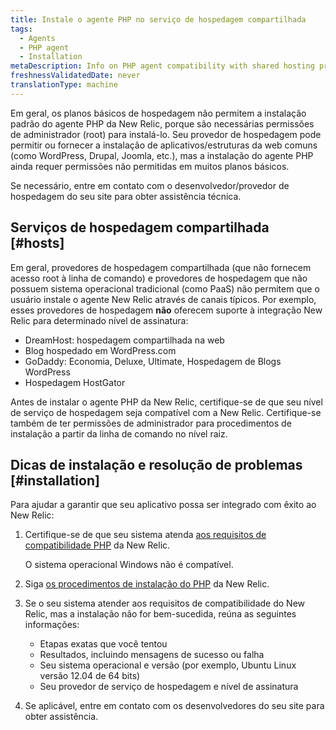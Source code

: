 ```yaml
---
title: Instale o agente PHP no serviço de hospedagem compartilhada
tags:
  - Agents
  - PHP agent
  - Installation
metaDescription: Info on PHP agent compatibility with shared hosting providers and how to determine if your host supports installing the agent.
freshnessValidatedDate: never
translationType: machine
---
```


Em geral, os planos básicos de hospedagem não permitem a instalação padrão do agente PHP da New Relic, porque são necessárias permissões de administrador (root) para instalá-lo. Seu provedor de hospedagem pode permitir ou fornecer a instalação de aplicativos/estruturas da web comuns (como WordPress, Drupal, Joomla, etc.), mas a instalação do agente PHP ainda requer permissões não permitidas em muitos planos básicos.

Se necessário, entre em contato com o desenvolvedor/provedor de hospedagem do seu site para obter assistência técnica.

## Serviços de hospedagem compartilhada [#hosts]

Em geral, provedores de hospedagem compartilhada (que não fornecem acesso root à linha de comando) e provedores de hospedagem que não possuem sistema operacional tradicional (como PaaS) não permitem que o usuário instale o agente New Relic através de canais típicos. Por exemplo, esses provedores de hospedagem **não** oferecem suporte à integração New Relic para determinado nível de assinatura:

* DreamHost: hospedagem compartilhada na web
* Blog hospedado em WordPress.com
* GoDaddy: Economia, Deluxe, Ultimate, Hospedagem de Blogs WordPress
* Hospedagem HostGator

Antes de instalar o agente PHP da New Relic, certifique-se de que seu nível de serviço de hospedagem seja compatível com a New Relic. Certifique-se também de ter permissões de administrador para procedimentos de instalação a partir da linha de comando no nível raiz.

## Dicas de instalação e resolução de problemas [#installation]

Para ajudar a garantir que seu aplicativo possa ser integrado com êxito ao New Relic:

1. Certifique-se de que seu sistema atenda [aos requisitos de compatibilidade PHP](/docs/agents/php-agent/getting-started/php-agent-compatibility-requirements) da New Relic.

   <Callout variant="important">
     O sistema operacional Windows não é compatível.
   </Callout>

2. Siga [os procedimentos de instalação do PHP](/docs/agents/php-agent/installation/php-agent-installation-overview) da New Relic.

3. Se o seu sistema atender aos requisitos de compatibilidade do New Relic, mas a instalação não for bem-sucedida, reúna as seguintes informações:

   * Etapas exatas que você tentou
   * Resultados, incluindo mensagens de sucesso ou falha
   * Seu sistema operacional e versão (por exemplo, Ubuntu Linux versão 12.04 de 64 bits)
   * Seu provedor de serviço de hospedagem e nível de assinatura

4. Se aplicável, entre em contato com os desenvolvedores do seu site para obter assistência.
